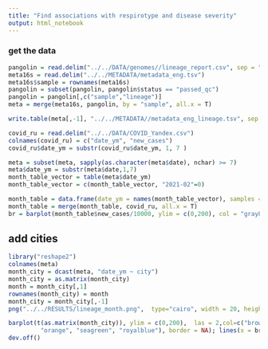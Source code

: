 ```yaml
---
title: "Find associations with respirotype and disease severity"
output: html_notebook
---
```


### get the data
```r
pangolin = read.delim("../../DATA/genomes//lineage_report.csv", sep = ",")
meta16s = read.delim("../../METADATA/metadata_eng.tsv")
meta16s$sample = rownames(meta16s)
pangolin = subset(pangolin, pangolin$status == "passed_qc")
pangolin = pangolin[,c("sample","lineage")]
meta = merge(meta16s, pangolin, by = "sample", all.x = T)

write.table(meta[,-1], "../../METADATA//metadata_eng_lineage.tsv", sep ="\t",quote = F)

covid_ru = read.delim("../../DATA/COVID_Yandex.csv")
colnames(covid_ru) = c("date_ym", "new_cases")
covid_ru$date_ym = substr(covid_ru$date_ym, 1, 7 )
```


```r
meta = subset(meta, sapply(as.character(meta$date), nchar) >= 7)
meta$date_ym = substr(meta$date,1,7)
month_table_vector = table(meta$date_ym)
month_table_vector = c(month_table_vector, "2021-02"=0)
```
```r
month_table = data.frame(date_ym = names(month_table_vector), samples = month_table_vector)
month_table = merge(month_table, covid_ru, all.x = T)
br = barplot(month_table$new_cases/10000, ylim = c(0,200), col = "gray80", las = 2, names.arg = month_table$date_ym); lines(x = br, month_table$samples, type = "l", col = "dodgerblue4", lwd = 3); points(x = br, month_table$samples,  col = "black", pch = 18, cex = 0.8); legend("topright",c("new COVID cases in Russia", "collected samples"), fill = c("gray80","dodgerblue4"),bty='n')
```
## add cities


```r
library("reshape2")
colnames(meta)
month_city = dcast(meta, "date_ym ~ city")
month_city = as.matrix(month_city)
month = month_city[,1]
rownames(month_city) = month
month_city = month_city[,-1]
png("../../RESULTS/lineage_month.png",  type="cairo", width = 20, height = 15, res=300, units = "cm")

barplot(t(as.matrix(month_city)), ylim = c(0,200),  las = 2,col=c("brown", 
         "orange", "seagreen", "royalblue"), border = NA); lines(x = br, month_table$new_cases/10000, type = "l", col = "black", lwd = 3); points(x = br, month_table$new_cases/10000,  col = "gray50", pch = 18, cex = 0.8); legend("topright",c("new cases in Russia", colnames(month_city)), fill = c("black","brown", "orange", "seagreen", "royalblue"),bty='n')
dev.off()
```

